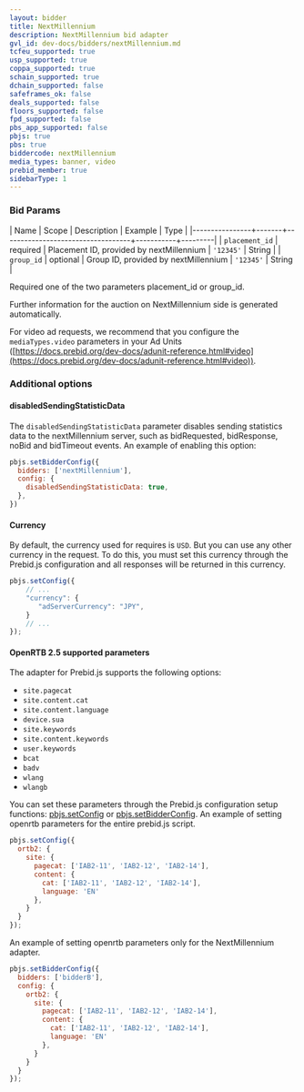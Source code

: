 ```yaml
---
layout: bidder
title: NextMillennium
description: NextMillennium bid adapter
gvl_id: dev-docs/bidders/nextMillennium.md
tcfeu_supported: true
usp_supported: true
coppa_supported: true
schain_supported: true
dchain_supported: false
safeframes_ok: false
deals_supported: false
floors_supported: false
fpd_supported: false
pbs_app_supported: false
pbjs: true
pbs: true
biddercode: nextMillennium
media_types: banner, video
prebid_member: true
sidebarType: 1
---
```


### Bid Params


| Name           | Scope | Description                              | Example   | Type    |
|----------------+-------+-----------------------------------+-----------+---------|
| `placement_id` | required | Placement ID, provided by nextMillennium | `'12345'` | String  |
| `group_id`     | optional | Group ID, provided by nextMillennium     | `'12345'` | String  |

Required one of the two parameters placement_id or group_id.

Further information for the auction on NextMillennium side is generated automatically.

For video ad requests, we recommend that you configure the `mediaTypes.video` parameters in your Ad Units ([https://docs.prebid.org/dev-docs/adunit-reference.html#video](https://docs.prebid.org/dev-docs/adunit-reference.html#video)).

### Additional options

#### disabledSendingStatisticData

The `disabledSendingStatisticData` parameter disables sending statistics data to the nextMillennium server, such as bidRequested, bidResponse, noBid and bidTimeout events.
An example of enabling this option:  

```javascript
pbjs.setBidderConfig({
  bidders: ['nextMillennium'],
  config: {
    disabledSendingStatisticData: true,
  },
})
```

#### Currency

By default, the currency used for requires is `USD`. But you can use any other currency in the request. To do this, you must set this currency through the Prebid.js configuration and all responses will be returned in this currency.

```javascript
pbjs.setConfig({
    // ...
    "currency": {
       "adServerCurrency": "JPY",
    }
    // ...
});
```

#### OpenRTB 2.5 supported parameters

The adapter for Prebid.js supports the following options:

* `site.pagecat`
* `site.content.cat`
* `site.content.language`
* `device.sua`
* `site.keywords`
* `site.content.keywords`
* `user.keywords`
* `bcat`
* `badv`
* `wlang`
* `wlangb`

You can set these parameters through the Prebid.js configuration setup functions: [pbjs.setConfig](https://docs.prebid.org/dev-docs/publisher-api-reference/setConfig.html) or [pbjs.setBidderConfig](https://docs.prebid.org/dev-docs/publisher-api-reference/setBidderConfig.html).
An example of setting openrtb parameters for the entire prebid.js script.

```javascript
pbjs.setConfig({
  ortb2: {
    site: {
      pagecat: ['IAB2-11', 'IAB2-12', 'IAB2-14'],
      content: {
        cat: ['IAB2-11', 'IAB2-12', 'IAB2-14'],
        language: 'EN'
      },
    }
  }
});
```

An example of setting openrtb parameters only for the NextMillennium adapter.

```javascript
pbjs.setBidderConfig({
  bidders: ['bidderB'],
  config: {
    ortb2: {
      site: {
        pagecat: ['IAB2-11', 'IAB2-12', 'IAB2-14'],
        content: {
          cat: ['IAB2-11', 'IAB2-12', 'IAB2-14'],
          language: 'EN'
        },
      }
    }
  }
});
```
